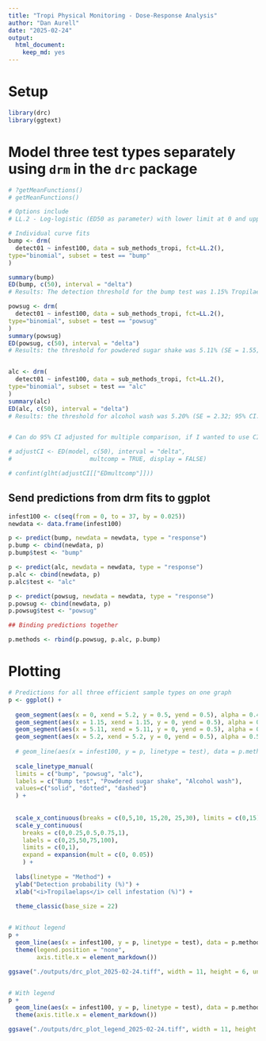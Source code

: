 ```yaml
---
title: "Tropi Physical Monitoring - Dose-Response Analysis"
author: "Dan Aurell"
date: "2025-02-24"
output: 
  html_document:
    keep_md: yes
---
```


# Setup
```r
library(drc)
library(ggtext)
```

# Model three test types separately using `drm` in the `drc` package

```r

# ?getMeanFunctions()
# getMeanFunctions()

# Options include
# LL.2 - Log-logistic (ED50 as parameter) with lower limit at 0 and upper limit at 1 

# Individual curve fits
bump <- drm(
  detect01 ~ infest100, data = sub_methods_tropi, fct=LL.2(), 
type="binomial", subset = test == "bump"
)

summary(bump)
ED(bump, c(50), interval = "delta")
# Results: The detection threshold for the bump test was 1.15% Tropilaelaps cell infestation (SE = 0.45; 95% CI: 0.28-2.03)

powsug <- drm(
  detect01 ~ infest100, data = sub_methods_tropi, fct=LL.2(), 
type="binomial", subset = test == "powsug"
)
summary(powsug)
ED(powsug, c(50), interval = "delta")
# Results: the threshold for powdered sugar shake was 5.11% (SE = 1.55; 95% CI: 2.08-8.15)


alc <- drm(
  detect01 ~ infest100, data = sub_methods_tropi, fct=LL.2(), 
type="binomial", subset = test == "alc"
)
summary(alc)
ED(alc, c(50), interval = "delta")
# Results: the threshold for alcohol wash was 5.20% (SE = 2.32; 95% CI: 0.65-9.76)


# Can do 95% CI adjusted for multiple comparison, if I wanted to use CIs to make comparisons between treatments. The goal here is estimation, so I present uncorrected CIs from above

# adjustCI <- ED(model, c(50), interval = "delta",
#                      multcomp = TRUE, display = FALSE)

# confint(glht(adjustCI[["EDmultcomp"]]))

```

## Send predictions from drm fits to ggplot

```r
infest100 <- c(seq(from = 0, to = 37, by = 0.025))
newdata <- data.frame(infest100)
```

```r
p <- predict(bump, newdata = newdata, type = "response")
p.bump <- cbind(newdata, p)
p.bump$test <- "bump"
```

```r
p <- predict(alc, newdata = newdata, type = "response")
p.alc <- cbind(newdata, p)
p.alc$test <- "alc"
```

```r
p <- predict(powsug, newdata = newdata, type = "response")
p.powsug <- cbind(newdata, p)
p.powsug$test <- "powsug"
```

```r
## Binding predictions together

p.methods <- rbind(p.powsug, p.alc, p.bump)

```

# Plotting

```r
# Predictions for all three efficient sample types on one graph
p <- ggplot() +
  
  geom_segment(aes(x = 0, xend = 5.2, y = 0.5, yend = 0.5), alpha = 0.4, linetype = "solid") +
  geom_segment(aes(x = 1.15, xend = 1.15, y = 0, yend = 0.5), alpha = 0.4, linetype = "solid") +
  geom_segment(aes(x = 5.11, xend = 5.11, y = 0, yend = 0.5), alpha = 0.6, linetype = "dotted") +
  geom_segment(aes(x = 5.2, xend = 5.2, y = 0, yend = 0.5), alpha = 0.5, linetype = "dashed") +
  
  # geom_line(aes(x = infest100, y = p, linetype = test), data = p.methods, linewidth = 1) +
  
  scale_linetype_manual(
  limits = c("bump", "powsug", "alc"),
  labels = c("Bump test", "Powdered sugar shake", "Alcohol wash"),
  values=c("solid", "dotted", "dashed")
  ) +
  
  
  scale_x_continuous(breaks = c(0,5,10, 15,20, 25,30), limits = c(0,15), expand = expansion(mult = c(0, 0))) +
  scale_y_continuous(
    breaks = c(0,0.25,0.5,0.75,1),
    labels = c(0,25,50,75,100),
    limits = c(0,1), 
    expand = expansion(mult = c(0, 0.05))
    ) +
  
  labs(linetype = "Method") +
  ylab("Detection probability (%)") +
  xlab("<i>Tropilaelaps</i> cell infestation (%)") +
  
  theme_classic(base_size = 22)


# Without legend
p +
  geom_line(aes(x = infest100, y = p, linetype = test), data = p.methods, linewidth = 1) +
  theme(legend.position = "none",
        axis.title.x = element_markdown())

ggsave("./outputs/drc_plot_2025-02-24.tiff", width = 11, height = 6, units = "in")


# With legend
p +
  geom_line(aes(x = infest100, y = p, linetype = test), data = p.methods) +
  theme(axis.title.x = element_markdown())

ggsave("./outputs/drc_plot_legend_2025-02-24.tiff", width = 11, height = 6, units = "in")
```














